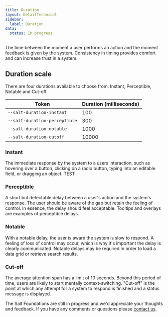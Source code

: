 ```yaml
---
title: Duration
layout: DetailTechnical
sidebar:
  label: Duration
data:
  status: In progress
---
```



The time between the moment a user performs an action and the moment feedback is given by the system. Consistency in timing provides comfort and can increase trust in a system.

## Duration scale

There are four durations available to choose from: Instant, Perceptible, Notable and Cut-off.

| Token                         | Duration (milliseconds) |
| ----------------------------- | ----------------------- |
| `--salt-duration-instant`     | 100                     |
| `--salt-duration-perceptible` | 300                     |
| `--salt-duration-notable`     | 1000                    |
| `--salt-duration-cutoff`      | 10000                   |

### Instant

The immediate response by the system to a users interaction, such as hovering over a button, clicking on a radio button, typing into an editable field, or dragging an object. TEST

### Perceptible

A short but detectable delay between a user's action and the system's response. The user should be aware of the gap but retain the feeling of control. In essence, the delay should feel acceptable. Tooltips and overlays are examples of perceptible delays.

### Notable

With a notable delay, the user is aware the system is slow to respond. A feeling of loss of control may occur, which is why it's important the delay is clearly communicated. Notable delays may be required in order to load a data grid or retrieve search results.

### Cut-off

The average attention span has a limit of 10 seconds. Beyond this period of time, users are likely to start mentally context-switching. "Cut-off" is the point at which any attempt for a system to respond is finished and a status message is displayed.

<Callout title="Have some feedback?">

The Salt Foundations are still in progress and we'd appreciate your thoughts and feedback. If you have any comments or questions please [contact us](../support-and-contributions/index).

</Callout>
